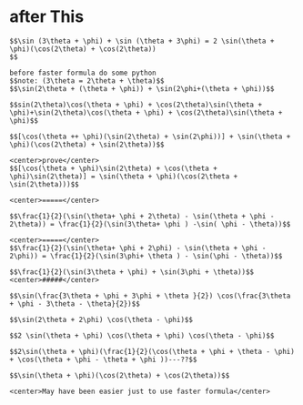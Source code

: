 # after This

    $$\sin (3\theta + \phi) + \sin (\theta + 3\phi) = 2 \sin(\theta + \phi)(\cos(2\theta) + \cos(2\theta))
    $$

    before faster formula do some python
    $$note: (3\theta = 2\theta + \theta)$$
    $$\sin(2\theta + (\theta + \phi)) + \sin(2\phi+(\theta + \phi))$$

    $$sin(2\theta)\cos(\theta + \phi) + \cos(2\theta)\sin(\theta + \phi)+\sin(2\theta)\cos(\theta + \phi) + \cos(2\theta)\sin(\theta + \phi)$$

    $$[\cos(\theta ++ \phi)(\sin(2\theta) + \sin(2\phi))] + \sin(\theta + \phi)(\cos(2\theta) + \sin(2\theta))$$

    <center>prove</center>
    $$[\cos(\theta + \phi)\sin(2\theta) + \cos(\theta + \phi)\sin(2\theta)] = \sin(\theta + \phi)(\cos(2\theta + \sin(2\theta)))$$

    <center>=====</center>

    $$\frac{1}{2}(\sin(\theta+ \phi + 2\theta) - \sin(\theta + \phi - 2\theta)) = \frac{1}{2}(\sin(3\theta+ \phi ) -\sin( \phi - \theta))$$

    <center>=====</center>
    $$\frac{1}{2}(\sin(\theta+ \phi + 2\phi) - \sin(\theta + \phi - 2\phi)) = \frac{1}{2}(\sin(3\phi+ \theta ) - \sin(\phi - \theta))$$

    $$\frac{1}{2}(\sin(3\theta + \phi) + \sin(3\phi + \theta))$$
    <center>#####</center>

    $$\sin(\frac{3\theta + \phi + 3\phi + \theta }{2}) \cos(\frac{3\theta + \phi - 3\theta - \theta}{2})$$

    $$\sin(2\theta + 2\phi) \cos(\theta - \phi)$$

    $$2 \sin(\theta + \phi) \cos(\theta + \phi) \cos(\theta - \phi)$$

    $$2\sin(\theta + \phi)(\frac{1}{2}(\cos(\theta + \phi + \theta - \phi) + \cos(\theta + \phi - \theta + \phi ))---??$$

    $$\sin(\theta + \phi)(\cos(2\theta) + \cos(2\theta))$$

    <center>May have been easier just to use faster formula</center>

